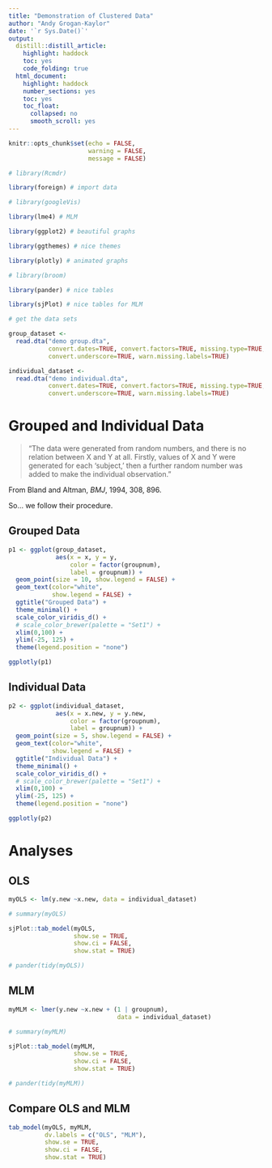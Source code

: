 ```yaml
---
title: "Demonstration of Clustered Data"
author: "Andy Grogan-Kaylor"
date: '`r Sys.Date()`'
output: 
  distill::distill_article:
    highlight: haddock
    toc: yes
    code_folding: true
  html_document: 
    highlight: haddock
    number_sections: yes
    toc: yes
    toc_float:
      collapsed: no
      smooth_scroll: yes
---
```


```r

knitr::opts_chunk$set(echo = FALSE,
                      warning = FALSE,
                      message = FALSE)

```

```r

# library(Rcmdr)

library(foreign) # import data

# library(googleVis)

library(lme4) # MLM

library(ggplot2) # beautiful graphs

library(ggthemes) # nice themes

library(plotly) # animated graphs

# library(broom)

library(pander) # nice tables

library(sjPlot) # nice tables for MLM

```

```r

# get the data sets

group_dataset <- 
  read.dta("demo group.dta", 
           convert.dates=TRUE, convert.factors=TRUE, missing.type=TRUE, 
           convert.underscore=TRUE, warn.missing.labels=TRUE)

individual_dataset <- 
  read.dta("demo individual.dta", 
           convert.dates=TRUE, convert.factors=TRUE, missing.type=TRUE, 
           convert.underscore=TRUE, warn.missing.labels=TRUE)


```

# Grouped and Individual Data

> “The data were generated from random numbers, and there is no relation between X and Y at all.  Firstly, values of X and Y were generated for each ‘subject,’ then a further random number was added to make the individual observation.”

From Bland and Altman, *BMJ*, 1994, 308, 896.

So... we follow their procedure.


## Grouped Data

```r

p1 <- ggplot(group_dataset,
             aes(x = x, y = y, 
                 color = factor(groupnum),
                 label = groupnum)) +
  geom_point(size = 10, show.legend = FALSE) + 
  geom_text(color="white",
            show.legend = FALSE) +
  ggtitle("Grouped Data") +
  theme_minimal() +
  scale_color_viridis_d() +
  # scale_color_brewer(palette = "Set1") +
  xlim(0,100) +
  ylim(-25, 125) +
  theme(legend.position = "none")

ggplotly(p1)

```

## Individual Data

```r

p2 <- ggplot(individual_dataset, 
             aes(x = x.new, y = y.new,
                 color = factor(groupnum),
                 label = groupnum)) +
  geom_point(size = 5, show.legend = FALSE) + 
  geom_text(color="white", 
            show.legend = FALSE) +
  ggtitle("Individual Data") +
  theme_minimal() +
  scale_color_viridis_d() +
  # scale_color_brewer(palette = "Set1") +
  xlim(0,100) +
  ylim(-25, 125) +
  theme(legend.position = "none")

ggplotly(p2)

```

# Analyses

## OLS

```r

myOLS <- lm(y.new ~x.new, data = individual_dataset)

# summary(myOLS)

sjPlot::tab_model(myOLS,
                  show.se = TRUE,
                  show.ci = FALSE,
                  show.stat = TRUE)

# pander(tidy(myOLS))

```

## MLM

```r

myMLM <- lmer(y.new ~x.new + (1 | groupnum), 
                              data = individual_dataset)

# summary(myMLM)

sjPlot::tab_model(myMLM,
                  show.se = TRUE,
                  show.ci = FALSE,
                  show.stat = TRUE)

# pander(tidy(myMLM))

```

## Compare OLS and MLM

```r

tab_model(myOLS, myMLM,
          dv.labels = c("OLS", "MLM"), 
          show.se = TRUE,
          show.ci = FALSE,
          show.stat = TRUE)

```

